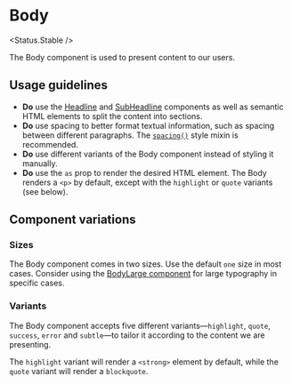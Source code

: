 
# Body

<Status.Stable />

The Body component is used to present content to our users.

<Story id="typography-body--base" />
<Props />

## Usage guidelines

- **Do** use the [Headline](Typography/Headline) and [SubHeadline](Typography/SubHeadline) components as well as semantic HTML elements to split the content into sections.
- **Do** use spacing to better format textual information, such as spacing between different paragraphs. The [`spacing()`](Features/Style-Mixins/spacing) style mixin is recommended.
- **Do** use different variants of the Body component instead of styling it manually.
- **Do** use the `as` prop to render the desired HTML element. The Body renders a `<p>` by default, except with the `highlight` or `quote` variants (see below).

## Component variations

### Sizes

The Body component comes in two sizes. Use the default `one` size in most cases. Consider using the [BodyLarge component](Typography/BodyLarge) for large typography in specific cases.

<Story id="typography-body--sizes" />

### Variants

The Body component accepts five different variants—`highlight`, `quote`, `success`, `error` and `subtle`—to tailor it according to the content we are presenting.

The `highlight` variant will render a `<strong>` element by default, while the `quote` variant will render a `blockquote`.

<Story id="typography-body--variants" />
